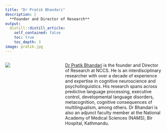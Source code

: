```yaml
---
title: "Dr Pratik Bhandari"
description: |
  **Founder and Director of Research** 
output:
  distill::distill_article:
    self_contained: false
    toc: true
    toc_depth: 3
image: pratik.jpg
---
```


:::: {.columns}

::: {.column width="23.9%"}
![](pratik.jpg)
:::

::: {.column width="3%"}
<!-- empty space between image and text -->
:::

::: {.column width="60%"}
[Dr Pratik Bhandari](https://pratikb.com) is the founder and Director of Research at NCCS.
He is an interdisciplinary researcher with over a decade of experience and expertise in
cognitive neuroscience and psycholinguistics.
His research spans across predictive language processing, executive control, developmental language disorders, metacognition, cognitive consequences of multilingualism, among others.
Dr Bhandari is also an adjunct faculty member at the National Academy of Medical Sciences (NAMS), Bir Hospital, Kathmandu.
<!-- He also has a keen interest in studying the effects of rising global temperatures and extreme weather events
on people's livelihoods in the developing and least-developed countries in the Global South. -->
:::

::::

